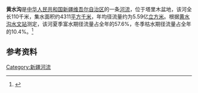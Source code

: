 '''黄水沟'''是[[中华人民共和国|中华人民共和国]][[新疆维吾尔自治区|新疆维吾尔自治区]]的一条[[河流|河流]]，位于塔里木盆地，该河全长110千米，集水面积约4311[[平方千米|平方千米]]，年均径流量约为5.59亿[[立方米|立方米]]。根据[[黄水沟水文站|黄水沟水文站]]测定，该河夏季富水期径流量占全年的57.6%，冬季枯水期径流量占全年的10.4%。<ref>{{cite book|author=马秀峰等|title=《西北内陆河区水旱灾害》|year=1999|publisher=黄河水利出版社|location=郑州|isbn=7-80621-267-1}}</ref>

== 参考资料 ==
{{reflist}}

[[Category:新疆河流|Category:新疆河流]]